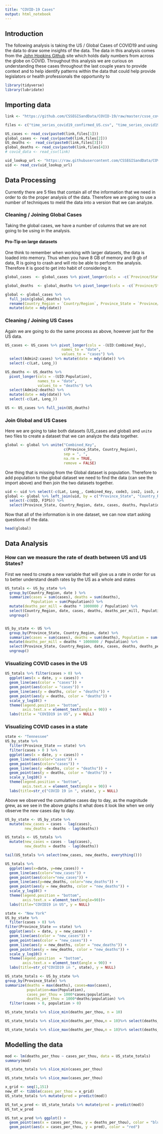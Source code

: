 ```yaml
---
title: "COVID-19 Cases"
output: html_notebook
---
```


## Introduction

The following analysis is taking the US / Global Cases of COVID19 and using the data to draw some insights of the data. The data in this analysis comes from the [John Hopkins Github](https://github.com/CSSEGISandData/COVID-19/tree/master/csse_covid_19_data/csse_covid_19_time_series) site which holds daily numbers from across the globe on COVID. Throughout this analysis we are curious on understanding these cases throughout the last couple years to provide context and to help identify patterns within the data that could help provide legislators or health professionals  the opportunity to 

```r
library(tidyverse)
library(lubridate)
```

## Importing data

```r
link <- "https://github.com/CSSEGISandData/COVID-19/raw/master/csse_covid_19_data/csse_covid_19_time_series/"

files <- c("time_series_covid19_confirmed_US.csv", "time_series_covid19_confirmed_global.csv", "time_series_covid19_deaths_US.csv", "time_series_covid19_deaths_global.csv", "time_series_covid19_recovered_global.csv")

US_cases <- read_csv(paste0(link,files[1]))
global_cases <- read_csv(paste0(link,files[2]))
US_deaths <-  read_csv(paste0(link,files[3]))
global_deaths <- read_csv(paste0(link,files[4]))
# covid_data <- read_csv(link)

uid_lookup_url <- "https://raw.githubusercontent.com/CSSEGISandData/COVID-19/master/csse_covid_19_data/UID_ISO_FIPS_LookUp_Table.csv"
uid <- read_csv(uid_lookup_url)
```

## Data Processing
Currently there are 5  files that contain all of the information that we need in order to do the proper analysis of the data. Therefore we are going to use a number of techniques to meld the data into a version that we can analyze. 

### Cleaning / Joining Global Cases
Taking the global cases, we have a number of columns that we are not going to be using in the analysis. 

#### Pro-Tip on large datasets
One think to remember when working with larger datasets, the data is loaded into memory. Thus when you have 8 GB of memory and 9 gb of data, R is going to crash and will nto be able to perform the analysis. Therefore it is good to get into habit of considering it. 

```r
global_cases  <- global_cases %>% pivot_longer(cols = -c(`Province/State`, `Country/Region`, Lat, Long), names_to = "date", values_to = "cases") %>% select(-c(Lat, Long))

global_deaths  <- global_deaths %>% pivot_longer(cols = -c(`Province/State`, `Country/Region`, Lat, Long), names_to = "date", values_to = "deaths") %>% select(-c(Lat, Long))

global <- global_cases %>% 
  full_join(global_deaths) %>% 
  rename(Country_Region = `Country/Region`, Province_State = `Province/State`) %>% 
  mutate(date = mdy(date))

```


### Cleaning / Joining US Cases
Again we are going to do the same process as above, however just for the US data. 
```r
US_cases <- US_cases %>% pivot_longer(cols = -(UID:Combined_Key), 
                          names_to = "date", 
                          values_to = "cases") %>% 
  select(Admin2:cases) %>% mutate(date = mdy(date)) %>% 
  select(-c(Lat, Long_))

US_deaths <- US_deaths %>% 
  pivot_longer(cols = -(UID:Population), 
               names_to = "date", 
               values_to = "deaths") %>% 
  select(Admin2:deaths) %>% 
  mutate(date = mdy(date)) %>% 
  select(-c(Lat, Long_))

US <- US_cases %>% full_join(US_deaths)
```


### Join Global and US Cases 
Here we are going to take both datasets (US_cases and global) and `unite` two files to create a dataset that we can analyze the data together. 
```r
global <- global %>% unite("Combined_Key", 
                           c(Province_State, Country_Region), 
                           sep = ", ", 
                           na.rm = TRUE, 
                           remove = FALSE)
```

One thing that is missing from the Global dataset is population. Therefore to add population to the global dataset we need to find the data (can see the import above) and then join the two datasets together. 

```r
uid <- uid %>% select(-c(Lat, Long_, Combined_Key, code3, iso2, iso3, Admin2))
global <- global %>% left_join(uid, by = c("Province_State", "Country_Region")) %>% 
  select(-c(UID, FIPS)) %>% 
  select(Province_State, Country_Region, date, cases, deaths, Population, Combined_Key)
```

Now that all of the information is in one dataset, we can now start asking questions of the data. 
```r
head(global)
```
## Data Analysis 

### How can we measure the rate of death between US  and US States? 
First we need to create a new variable that will give us a rate in order for us to better understand death rates by the US as a whole and states 
```r

US_totals <- US_by_state %>% 
  group_by(Country_Region, date ) %>% 
  summarize(cases = sum(cases), deaths = sum(deaths), 
            Population = sum(Population)) %>%
  mutate(deaths_per_mill = deaths * 1000000 / Population) %>% 
  select(Country_Region, date, cases, deaths, deaths_per_mill, Population) %>% 
  ungroup()


US_by_state <- US %>% 
  group_by(Province_State, Country_Region, date) %>%
  summarize(cases = sum(cases), deaths = sum(deaths), Population = sum(Population)) %>%
  mutate(deaths_per_mill = deaths * 1000000 / Population) %>%
  select(Province_State, Country_Region, date, cases, deaths, deaths_per_mill, Population) %>% 
  ungroup()
```


### Visualizing COVID cases in the US


```r
US_totals %>% filter(cases > 0) %>% 
  ggplot(aes(x = date, y = cases)) + 
  geom_line(aes(color = "cases")) + 
  geom_point(aes(color = "cases")) + 
  geom_line(aes(y = deaths, color = "deaths")) + 
  geom_point(aes(y = deaths, color = "deaths")) + 
  scale_y_log10() + 
  theme(legend.position = "bottom", 
        axis.text.x = element_text(angle = 90)) + 
  labs(title = "COVID19 in US", y = NULL)
```

### Visualizing COVID cases in a state

```r

state <- "Tennessee"
US_by_state %>% 
  filter(Province_State == state) %>%
  filter(cases > 0 ) %>% 
  ggplot(aes(x = date, y = cases)) +
  geom_line(aes(color="cases")) + 
  geom_point(aes(color="cases")) + 
  geom_line(aes(y =deaths, color = "deaths")) + 
  geom_point(aes(y = deaths, color = "deaths")) + 
  scale_y_log10() + 
  theme(legend.position = "bottom", 
        axis.text.x = element_text(angle = 90)) +
  labs(title=str_c("COVID 19 in ", state), y = NULL)
```

Above we observed the cumulative cases day to day, as the magnitude grew, as we see in the above graphs it what does it look like when we only observe the new cases day to day.

```r
US_by_state <- US_by_state %>% 
  mutate(new_cases = cases - lag(cases), 
         new_deaths = deaths - lag(deaths))

US_totals <- US_totals %>%
  mutate(new_cases = cases - lag(cases), 
         new_deaths = deaths - lag(deaths))
```

```r
tail(US_totals %>% select(new_cases, new_deaths, everything()))
```

```r
US_totals %>% 
  ggplot(aes(x=date, y=new_cases)) + 
  geom_line(aes(color="new_cases")) + 
  geom_point(aes(color="new_cases")) + 
  geom_line(aes(y=new_deaths, color="new_deaths")) + 
  geom_point(aes(y = new_deaths, color = "new_deaths")) + 
  scale_y_log10() + 
  theme(legend.position = "bottom", 
        axis.text.x = element_text(angle=90))+ 
  labs(title="COVID19 in US", y = NULL)
```


```r
state <- "New York"
US_by_state %>% 
  filter(cases > 0) %>% 
filter(Province_State == state) %>% 
  ggplot(aes(x = date, y = new_cases)) + 
  geom_line(aes(color = "new_cases")) + 
  geom_point(aes(color = "new_cases")) + 
  geom_line(aes(y = new_deaths, color = "new_deaths")) + 
  geom_point(aes(y = new_deaths, color = "new_deaths")) + 
  scale_y_log10() + 
  theme(legend.position  = "bottom", 
        axis.text.x = element_text(angle = 90)) + 
  labs(title=str_c("COVID19 in ", state), y = NULL)
```

```r
US_state_totals <- US_by_state %>% 
group_by(Province_State) %>% 
summarize(deaths = max(deaths), cases=max(cases), 
          population=max(Population), 
          cases_per_thou = 1000*cases/population, 
          deaths_per_thou = 1000*deaths/population) %>% 
  filter(cases > 0, population > 0)
```

```r
US_state_totals %>% slice_min(deaths_per_thou, n = 10)
```

```r
US_state_totals %>% slice_min(deaths_per_thou,n = 10)%>% select(deaths_per_thou, cases_per_thou, everything())
```

```r
US_state_totals %>% slice_max(deaths_per_thou,n = 10)%>% select(deaths_per_thou, cases_per_thou, everything())
```

## Modelling the data

```r
mod <- lm(deaths_per_thou ~ cases_per_thou, data = US_state_totals)
summary(mod)
```

```r
US_state_totals %>% slice_min(cases_per_thou)
```

```r
US_state_totals %>% slice_max(cases_per_thou)
```

```r
x_grid <- seq(1,151)
new_df <- tibble(cases_per_thou = x_grid)
US_state_totals %>% mutate(pred = predict(mod))
```

```r
US_tot_w_pred <- US_state_totals %>% mutate(pred = predict(mod))
US_tot_w_pred
```

```r
US_tot_w_pred %>% ggplot() +
  geom_point(aes(x = cases_per_thou, y = deaths_per_thou), color = "blue") +
  geom_point(aes(x = cases_per_thou, y = pred), color = "red") 
```
